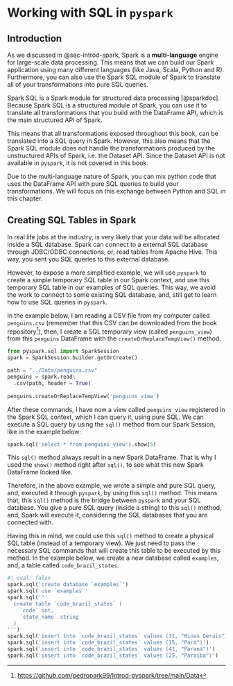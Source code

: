 # Working with SQL in `pyspark`

## Introduction

As we discussed in @sec-introd-spark, Spark is a **multi-language** engine for large-scale data processing. This means that we can build our Spark application using many different languages (like Java, Scala, Python and R). Furthermore, you can also use the Spark SQL module of Spark to translate all of your transformations into pure SQL queries.

Spark SQL is a Spark module for structured data processing [@sparkdoc]. Because Spark SQL is a structured module of Spark, you can use it to translate all transformations that you build with the DataFrame API, which is the main structured API of Spark.

This means that all transformations exposed throughout this book, can be translated into a SQL query in Spark. However, this also means that the Spark SQL module does not handle the transformations produced by the unstructured APIs of Spark, i.e. the Dataset API. Since the Dataset API is not available in `pyspark`, it is not covered in this book.

Due to the multi-language nature of Spark, you can mix python code that uses the DataFrame API with pure SQL queries to build your transformations. We will focus on this exchange between Python and SQL in this chapter.

## Creating SQL Tables in Spark

In real life jobs at the industry, is very likely that your data will be allocated inside a SQL database. Spark can connect to a external SQL database through JDBC/ODBC connections, or, read tables from Apache Hive. This way, you sent you SQL queries to this external database.

However, to expose a more simplified example, we will use `pyspark` to create a simple temporary SQL table in our Spark context, and use this temporary SQL table in our examples of SQL queries. This way, we avoid the work to connect to some existing SQL database, and, still get to learn how to use SQL queries in `pyspark`.

In the example below, I am reading a CSV file from my computer called `penguins.csv` (remember that this CSV can be downloaded from the book repository[^06-dataframes-sql-1]), then, I create a SQL temporary view (called `penguins_view`) from this `penguins` DataFrame with the `createOrReplaceTempView()` method.

[^06-dataframes-sql-1]: <https://github.com/pedropark99/Introd-pyspark/tree/main/Data>

```python
from pyspark.sql import SparkSession
spark = SparkSession.builder.getOrCreate()

path = "../Data/penguins.csv"
penguins = spark.read\
  .csv(path, header = True)
  
penguins.createOrReplaceTempView('penguins_view')
```

After these commands, I have now a view called `penguins_view` registered in the Spark SQL context, which I can query it, using pure SQL. We can execute a SQL query by using the `sql()` method from our Spark Session, like in the example below:

```python
spark.sql('select * from penguins_view').show(5)
```

This `sql()` method always result in a new Spark DataFrame. That is why I used the `show()` method right after `sql()`, to see what this new Spark DataFrame looked like.

Therefore, in the above example, we wrote a simple and pure SQL query, and, executed it through `pyspark`, by using this `sql()` method. This means that, this `sql()` method is the bridge between `pyspark` and your SQL database. You give a pure SQL query (inside a string) to this `sql()` method, and, Spark will execute it, considering the SQL databases that you are connected with.

Having this in mind, we could use this `sql()` method to create a physical SQL table (instead of a temporary view). We just need to pass the necessary SQL commands that will create this table to be executed by this method. In the example below, we create a new database called `examples`, and, a table called `code_brazil_states`.

```python
#| eval: false
spark.sql('create database `examples`')
spark.sql('use `examples`'
spark.sql('''
  create table `code_brazil_states` (
    `code` int,
    `state_name` string
  )
''')
spark.sql('insert into `code_brazil_states` values (31, "Minas Gerais")')
spark.sql('insert into `code_brazil_states` values (15, "Pará")')
spark.sql('insert into `code_brazil_states` values (41, "Paraná")')
spark.sql('insert into `code_brazil_states` values (25, "Paraíba")')
```
